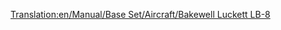 [[Translation:en/Manual/Base Set/Aircraft/Bakewell Luckett LB-8]]

{{fr/Manual/Base Set/Aircraft/Avion|Nom=Bakewell Luckett LB-8
|Image=[[File:en/Manual/Base Set/Aircraft/McDonnellDouglasDC-8.png|Bakewell Luckett LB-8]]
|Coût=36 914 (73 828)
|Vitesse=947 km/h (592 MPH)
|Entretien=6 750 (13 500)
|Conception=1958 
|Vie=23
|Capacité=200 passagers & 30 sacs de courrier
|Description=Le Bakewell Luckett LB-8 est le premier avion à réaction quadrimoteurs rencontré; il a une grande capacité, mais il risque fort de s'écraser sur les petits aéroports, et son coût initial est élevé.
|Réalité=[https://www.wikipedia.org/wiki/fr:Douglas DC-8 McDonnell Douglas DC-8]
}}